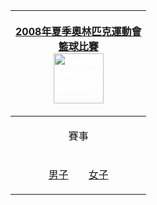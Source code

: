 {| style="padding:0.3em; float:right; margin-left:15px; border:1px solid #E75480; background:#FFD7D7; font-size:90%; line-height:1.5em"
|- style="background:#E34234; text-align:center;"
!colspan=5|<span style="color:#FFFFFF;">[[2008年夏季奧林匹克運動會]]<br>[[2008年夏季奧林匹克運動會籃球比賽|籃球比賽]]<br>[[File:Basketball pictogram.svg|80px]]
|- style="background:#ED918D; text-align:center;"
|align="center"|賽事
|-
|align="center"|[[2008年夏季奧林匹克運動會男子籃球賽|男子]]&emsp;&emsp;[[2008年夏季奧林匹克運動會女子籃球賽|女子]]
|}